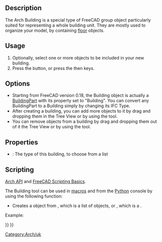 <languages/>

{{Docnav
|[[Arch_Site|Site]]
|[[Arch_Floor|Floor]]
|[[BIM_Workbench|BIM]]
|IconL=Arch_Site.svg
|IconR=Arch_Floor.svg
|IconC=Workbench_BIM.svg
}}

<div class="mw-translate-fuzzy">
{{GuiCommand/uk|Name=Arch Building|Name/uk=Arch Building|Workbenches=[[Arch_Workbench/uk|Arch]]|MenuLocation=Arch -> Building|Shortcut=B U|SeeAlso=[[Arch Floor/uk|Arch Floor]], [[Arch Site/uk|Arch Site]]}}
</div>

==Description==

The Arch Building is a special type of FreeCAD group object particularly suited for representing a whole building unit. They are mostly used to organize your model, by containing [[Arch Floor|floor]] objects.

==Usage==

# Optionally, select one or more objects to be included in your new building.
# Press the {{Button|[[Image:Arch Building.svg|16px]] [[Arch_Building|Building]]}} button, or press the {{KEY|B}} then {{KEY|U}} keys.

==Options==

* Starting from FreeCAD version 0.18, the Building object is actually a [[Arch BuildingPart|BuildingPart]] with its {{PropertyData|IFC Type}} property set to "Building". You can convert any BuildingPart to a Building simply by changing its IFC Type.
* After creating a building, you can add more objects to it by drag and dropping them in the Tree View or by using the {{Button|[[Image:Arch Add.svg|16px]] [[Arch Add|Arch Add]]}} tool.
* You can remove objects from a building by drag and dropping them out of it the Tree View or by using the {{Button|[[Image:Arch Remove.svg|16px]] [[Arch Remove|Arch Remove]]}} tool.

==Properties==

* {{PropertyData|Building Type}}: The type of this building, to choose from a list

==Scripting==

{{Emphasis|See also:}} [[Arch API|Arch API]] and [[FreeCAD Scripting Basics|FreeCAD Scripting Basics]].

The Building tool can be used in [[macros|macros]] and from the [[Python|Python]] console by using the following function:
{{Code|code=
Building = makeBuilding(objectslist=None, baseobj=None, name="Building")
}}

* Creates a {{incode|Building}} object from {{incode|objectslist}}, which is a list of objects, or {{incode|baseobj}}, which is a {{incode|Shape}}.

Example:

{{Code|code=
import FreeCAD, Draft, Arch

p1 = FreeCAD.Vector(0, 0, 0)
p2 = FreeCAD.Vector(2000, 0, 0)
baseline = Draft.makeLine(p1, p2)
baseline2 = Draft.makeLine(p1, -1*p2)

Wall1 = Arch.makeWall(baseline, length=None, width=150, height=2000)
Wall2 = Arch.makeWall(baseline2, length=None, width=150, height=1800)
FreeCAD.ActiveDocument.recompute()

Building = Arch.makeBuilding([Wall1, Wall2])

Site = Arch.makeSite(Building)
FreeCAD.ActiveDocument.recompute()
}}


<div class="mw-translate-fuzzy">
[[Category:Arch/uk]]
</div>

{{BIM_Tools_navi{{#translation:}}}}
{{Userdocnavi{{#translation:}}}}